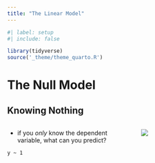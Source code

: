 ```yaml
---
title: "The Linear Model"
---
```


```r
#| label: setup
#| include: false

library(tidyverse)
source('_theme/theme_quarto.R')
```

# The Null Model

## Knowing Nothing

:::: {.columns}

::: {.column width="60%"}
- if you _only_ know the dependent variable, what can you predict?

[`y ~ 1`]{.r-stretch}




:::

::: {.column width="40%"}
![](img/playmo_fr)
:::

::::
